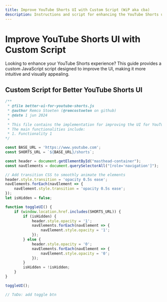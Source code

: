 ```yaml
---
title: Improve YouTube Shorts UI with Custom Script (WiP aka cba)
description: Instructions and script for enhancing the YouTube Shorts user interface.
---
```


# Improve YouTube Shorts UI with Custom Script

Looking to enhance your YouTube Shorts experience? This guide provides a custom JavaScript script designed to improve the UI, making it more intuitive and visually appealing.


## Custom Script for Better YouTube Shorts UI


```javascript filename="better-ui-for-youtube-shorts.js" copy
/**
 * @file better-ui-for-youtube-shorts.js
 * @author Remco Stoeten (@remcostoeten on github)
 * @date 1 jun 2024
 *
 * This file contains the implementation for improving the UI for YouTube Shorts.
 * The main functionalities include:
 * 1. Functionality 1
*/

const BASE_URL = 'https://www.youtube.com';
const SHORTS_URL = `${BASE_URL}/shorts`;

const header = document.getElementById("masthead-container");
const navElements = document.querySelectorAll("[role='navigation']");

// Add transition CSS to smoothly animate the elements
header.style.transition = 'opacity 0.5s ease';
navElements.forEach(navElement => {
    navElement.style.transition = 'opacity 0.5s ease';
});
let isHidden = false;

function toggleUI() {
    if (window.location.href.includes(SHORTS_URL)) {
        if (isHidden) {
            header.style.opacity = '1';
            navElements.forEach(navElement => {
                navElement.style.opacity = '1';
            });
        } else {
            header.style.opacity = '0';
            navElements.forEach(navElement => {
                navElement.style.opacity = '0';
            });
        }
        isHidden = !isHidden;
    }
}

toggleUI();

// ToDo: add toggle btn
```